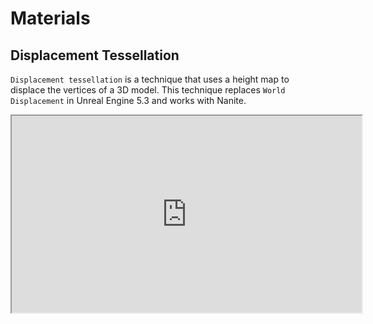 # Materials

## Displacement Tessellation

`Displacement tessellation` is a technique that uses a height map to displace the vertices of a 3D
model. This technique replaces `World Displacement` in Unreal Engine 5.3 and works with Nanite.

<iframe
  width="560"
  height="315"
  src="https://www.youtube-nocookie.com/embed/pI1v2k6yl-4?si=3mz6p85ePrzJznE3"
  title="YouTube video player"
  allow="accelerometer; autoplay; clipboard-write; encrypted-media; gyroscope; picture-in-picture; web-share"
  allowFullScreen
></iframe>
